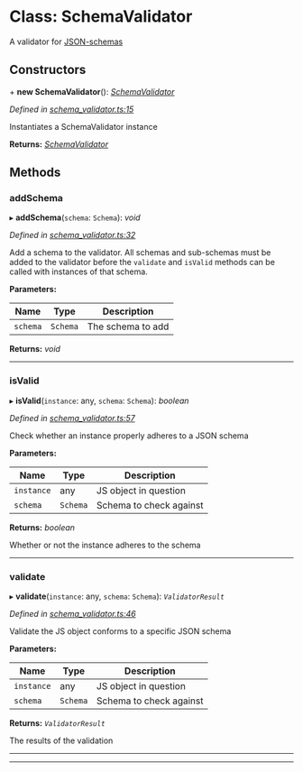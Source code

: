 # Class: SchemaValidator

A validator for [JSON-schemas](http://json-schema.org/)


##   Constructors



\+ **new SchemaValidator**(): *[SchemaValidator](#class-schemavalidator)*

*Defined in [schema_validator.ts:15](https://github.com/0xProject/0x-monorepo/blob/44793a9cf/packages/json-schemas/src/schema_validator.ts#L15)*

Instantiates a SchemaValidator instance

**Returns:** *[SchemaValidator](#class-schemavalidator)*

## Methods

###  addSchema

▸ **addSchema**(`schema`: `Schema`): *void*

*Defined in [schema_validator.ts:32](https://github.com/0xProject/0x-monorepo/blob/44793a9cf/packages/json-schemas/src/schema_validator.ts#L32)*

Add a schema to the validator. All schemas and sub-schemas must be added to
the validator before the `validate` and `isValid` methods can be called with
instances of that schema.

**Parameters:**

Name | Type | Description |
------ | ------ | ------ |
`schema` | `Schema` | The schema to add  |

**Returns:** *void*

___

###  isValid

▸ **isValid**(`instance`: any, `schema`: `Schema`): *boolean*

*Defined in [schema_validator.ts:57](https://github.com/0xProject/0x-monorepo/blob/44793a9cf/packages/json-schemas/src/schema_validator.ts#L57)*

Check whether an instance properly adheres to a JSON schema

**Parameters:**

Name | Type | Description |
------ | ------ | ------ |
`instance` | any | JS object in question |
`schema` | `Schema` | Schema to check against |

**Returns:** *boolean*

Whether or not the instance adheres to the schema

___

###  validate

▸ **validate**(`instance`: any, `schema`: `Schema`): *`ValidatorResult`*

*Defined in [schema_validator.ts:46](https://github.com/0xProject/0x-monorepo/blob/44793a9cf/packages/json-schemas/src/schema_validator.ts#L46)*

Validate the JS object conforms to a specific JSON schema

**Parameters:**

Name | Type | Description |
------ | ------ | ------ |
`instance` | any | JS object in question |
`schema` | `Schema` | Schema to check against |

**Returns:** *`ValidatorResult`*

The results of the validation

<hr />



<hr /> 

